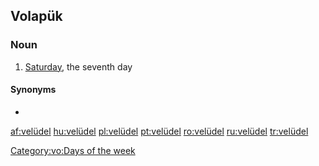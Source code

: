 ==Volapük==

===Noun===
{{head|vo|noun}}

# {{label|vo|archaic}} [[Saturday]], the seventh day

====Synonyms====
* {{l|vo|zädel}}

[[Category:vo:Days of the week]]

[[af:velüdel]]
[[hu:velüdel]]
[[pl:velüdel]]
[[pt:velüdel]]
[[ro:velüdel]]
[[ru:velüdel]]
[[tr:velüdel]]